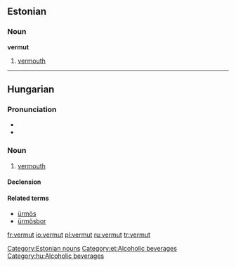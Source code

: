 ==Estonian==
{{wikipedia|lang=et}}

===Noun===
'''vermut'''

# [[vermouth]]

[[Category:Estonian nouns]]
[[Category:et:Alcoholic beverages]]

----

==Hungarian==

===Pronunciation===
* {{IPA|/ˈvɛrmut/|lang=hu}}
* {{hyphenation|ver|mut}}

===Noun===
{{hu-noun|ok}}

# [[vermouth]]

====Declension====
{{hu-decl-ok|vermu|t|ot}}{{hu-pos-otok|vermut|j|jai}}

====Related terms====
* [[ürmös]]
* [[ürmösbor]]

[[Category:hu:Alcoholic beverages]]

[[fr:vermut]]
[[io:vermut]]
[[pl:vermut]]
[[ru:vermut]]
[[tr:vermut]]